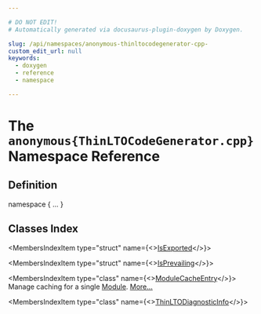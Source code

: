 ```yaml
---

# DO NOT EDIT!
# Automatically generated via docusaurus-plugin-doxygen by Doxygen.

slug: /api/namespaces/anonymous-thinltocodegenerator-cpp-
custom_edit_url: null
keywords:
  - doxygen
  - reference
  - namespace

---
```





# The `anonymous{ThinLTOCodeGenerator.cpp}` Namespace Reference

<DoxygenPage pluginConfig={pluginConfig}>



## Definition

<CodeBlock>namespace &#123; ... &#125;</CodeBlock>

## Classes Index

<MembersIndex>

<MembersIndexItem
  type="struct"
  name={<><a href="/docs/api/structs/anonymous-namespace-thinltocodegenerator-cpp-/isexported">IsExported</a></>}>
</MembersIndexItem>

<MembersIndexItem
  type="struct"
  name={<><a href="/docs/api/structs/anonymous-namespace-thinltocodegenerator-cpp-/isprevailing">IsPrevailing</a></>}>
</MembersIndexItem>

<MembersIndexItem
  type="class"
  name={<><a href="/docs/api/classes/anonymous-namespace-thinltocodegenerator-cpp-/modulecacheentry">ModuleCacheEntry</a></>}>
Manage caching for a single <a href="/docs/api/classes/llvm/module">Module</a>. <a href="/docs/api/classes/anonymous-namespace-thinltocodegenerator-cpp-/modulecacheentry/#details">More...</a>
</MembersIndexItem>

<MembersIndexItem
  type="class"
  name={<><a href="/docs/api/classes/anonymous-namespace-thinltocodegenerator-cpp-/thinltodiagnosticinfo">ThinLTODiagnosticInfo</a></>}>
</MembersIndexItem>

</MembersIndex>


</DoxygenPage>
